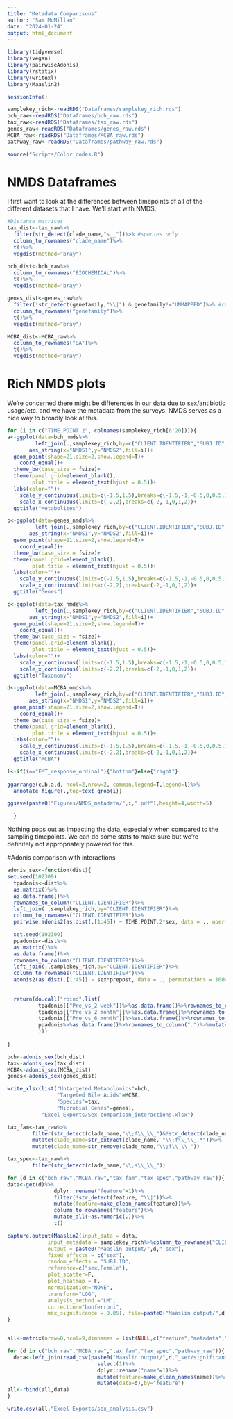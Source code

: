 ```yaml
---
title: "Metadata Comparisons"
author: "Sam McMillan"
date: "2024-01-24"
output: html_document
---
```


```r
library(tidyverse)
library(vegan)
library(pairwiseAdonis)
library(rstatix)
library(writexl)
library(Maaslin2)

sessionInfo()
```

```r
samplekey_rich<-readRDS("Dataframes/samplekey_rich.rds")
bch_raw<-readRDS("Dataframes/bch_raw.rds")
tax_raw<-readRDS("Dataframes/tax_raw.rds")
genes_raw<-readRDS("Dataframes/genes_raw.rds")
MCBA_raw<-readRDS("Dataframes/MCBA_raw.rds")
pathway_raw<-readRDS("Dataframes/pathway_raw.rds")

source("Scripts/Color codes.R")
```

# NMDS Dataframes
I first want to look at the differences between timepoints of all of the different datasets that I have. We'll start with NMDS. 
```r
#Distance matrices
tax_dist<-tax_raw%>%
  filter(str_detect(clade_name,"s__"))%>% #species only
  column_to_rownames("clade_name")%>%
  t()%>%
  vegdist(method="bray")

bch_dist<-bch_raw%>%
  column_to_rownames("BIOCHEMICAL")%>%
  t()%>%
  vegdist(method="bray")

genes_dist<-genes_raw%>%
  filter(!str_detect(genefamily,"\\|") & genefamily!="UNMAPPED")%>% #remove species information and unmapped genes
  column_to_rownames("genefamily")%>%
  t()%>%
  vegdist(method="bray")

MCBA_dist<-MCBA_raw%>%
  column_to_rownames("BA")%>%
  t()%>%
  vegdist(method="bray")
```

# Rich NMDS plots
We're concerned there might be differences in our data due to sex/antibiotic usage/etc. and we have the metadata from the surveys. NMDS serves as a nice way to broadly look at this.
```r
for (i in c("TIME.POINT.2", colnames(samplekey_rich[6:20]))){
a<-ggplot(data=bch_nmds%>%
         left_join(.,samplekey_rich,by=c("CLIENT.IDENTIFIER","SUBJ.ID","TIME.POINT.2","prepost")),
       aes_string(x="NMDS1",y="NMDS2",fill=i))+
  geom_point(shape=21,size=2,show.legend=T)+
    coord_equal()+
  theme_bw(base_size = fsize)+
  theme(panel.grid=element_blank(),
        plot.title = element_text(hjust = 0.5))+
  labs(color="")+
    scale_y_continuous(limits=c(-1.5,1.5),breaks=c(-1.5,-1,-0.5,0,0.5,1,1.5))+
    scale_x_continuous(limits=c(-2,2),breaks=c(-2,-1,0,1,2))+
  ggtitle("Metabolites")

b<-ggplot(data=genes_nmds%>%
         left_join(.,samplekey_rich,by=c("CLIENT.IDENTIFIER","SUBJ.ID","TIME.POINT.2","prepost")),
       aes_string(x="NMDS1",y="NMDS2",fill=i))+
  geom_point(shape=21,size=2,show.legend=T)+
    coord_equal()+
  theme_bw(base_size = fsize)+
  theme(panel.grid=element_blank(),
        plot.title = element_text(hjust = 0.5))+
  labs(color="")+
    scale_y_continuous(limits=c(-1.5,1.5),breaks=c(-1.5,-1,-0.5,0,0.5,1,1.5))+
    scale_x_continuous(limits=c(-2,2),breaks=c(-2,-1,0,1,2))+
  ggtitle("Genes")

c<-ggplot(data=tax_nmds%>%
         left_join(.,samplekey_rich,by=c("CLIENT.IDENTIFIER","SUBJ.ID","TIME.POINT.2","prepost")),
       aes_string(x="NMDS1",y="NMDS2",fill=i))+
  geom_point(shape=21,size=2,show.legend=T)+
    coord_equal()+
  theme_bw(base_size = fsize)+
  theme(panel.grid=element_blank(),
        plot.title = element_text(hjust = 0.5))+
  labs(color="")+
    scale_y_continuous(limits=c(-1.5,1.5),breaks=c(-1.5,-1,-0.5,0,0.5,1,1.5))+
    scale_x_continuous(limits=c(-2,2),breaks=c(-2,-1,0,1,2))+
  ggtitle("Taxonomy")

d<-ggplot(data=MCBA_nmds%>%
         left_join(.,samplekey_rich,by=c("CLIENT.IDENTIFIER","SUBJ.ID","TIME.POINT.2","prepost")),
       aes_string(x="NMDS1",y="NMDS2",fill=i))+
  geom_point(shape=21,size=2,show.legend=T)+
    coord_equal()+
  theme_bw(base_size = fsize)+
  theme(panel.grid=element_blank(),
        plot.title = element_text(hjust = 0.5))+
  labs(color="")+
    scale_y_continuous(limits=c(-1.5,1.5),breaks=c(-1.5,-1,-0.5,0,0.5,1,1.5))+
    scale_x_continuous(limits=c(-2,2),breaks=c(-2,-1,0,1,2))+
  ggtitle("MCBA")

l<-if(i=="FMT_response_ordinal"){"bottom"}else{"right"}
  
ggarrange(c,b,a,d, ncol=2,nrow=2, common.legend=T,legend=l)%>%
  annotate_figure(.,top=text_grob(i))

ggsave(paste0("Figures/NMDS_metadata/",i,".pdf"),height=4,width=5)

  }
```
Nothing pops out as impacting the data, especially when compared to the sampling timepoints. We can do some stats to make sure but we're definitely not appropriately powered for this.

#Adonis comparison with interactions
```r
adonis_sex<-function(dist){
set.seed(102309)
  tpadonis<-dist%>%
  as.matrix()%>%
  as.data.frame()%>%
  rownames_to_column("CLIENT.IDENTIFIER")%>%
  left_join(.,samplekey_rich,by="CLIENT.IDENTIFIER")%>%
  column_to_rownames("CLIENT.IDENTIFIER")%>%
  pairwise.adonis2(as.dist(.[1:45]) ~ TIME.POINT.2*sex, data = ., nperm = 1000, strata="SUBJ.ID")

  set.seed(102309)
  ppadonis<-dist%>%
  as.matrix()%>%
  as.data.frame()%>%
  rownames_to_column("CLIENT.IDENTIFIER")%>%
  left_join(.,samplekey_rich,by="CLIENT.IDENTIFIER")%>%
  column_to_rownames("CLIENT.IDENTIFIER")%>%
  adonis2(as.dist(.[1:45]) ~ sex*prepost, data = ., permutations = 1000, strata=.$SUBJ.ID)
 
 
  return(do.call("rbind",list(
          tpadonis[["Pre_vs_2 week"]]%>%as.data.frame()%>%rownames_to_column(".")%>%mutate(comp="Pre_vs_2 week"),
          tpadonis[["Pre_vs_2 month"]]%>%as.data.frame()%>%rownames_to_column(".")%>%mutate(comp="Pre_vs_2 month"),
          tpadonis[["Pre_vs_6 month"]]%>%as.data.frame()%>%rownames_to_column(".")%>%mutate(comp="Pre_vs_6 month"),
          ppadonis%>%as.data.frame()%>%rownames_to_column(".")%>%mutate(comp="Pre vs Post")
          )))
          
}

bch<-adonis_sex(bch_dist)
tax<-adonis_sex(tax_dist)
MCBA<-adonis_sex(MCBA_dist)
genes<-adonis_sex(genes_dist)

write_xlsx(list("Untargeted Metabolomics"=bch,
                "Targeted Bile Acids"=MCBA,
                "Species"=tax,
                "Microbial Genes"=genes),
           "Excel Exports/Sex comparison_interactions.xlsx")
```


```r
tax_fam<-tax_raw%>%
        filter(str_detect(clade_name,"\\;f\\_\\_")&!str_detect(clade_name,"\\;g\\_\\_"))%>%
        mutate(clade_name=str_extract(clade_name, "\\;f\\_\\_.*"))%>%
        mutate(clade_name=str_remove(clade_name,"\\;f\\_\\_"))

tax_spec<-tax_raw%>%
        filter(str_detect(clade_name,"\\;s\\_\\_"))

for (d in c("bch_raw","MCBA_raw","tax_fam","tax_spec","pathway_raw")){
data<-get(d)%>%
               dplyr::rename("feature"=1)%>%
               filter(!str_detect(feature, "\\|"))%>%
               mutate(feature=make_clean_names(feature))%>%
               column_to_rownames("feature")%>%
               mutate_all(~as.numeric(.))%>%
               t()

capture.output(Maaslin2(input_data = data,
             input_metadata = samplekey_rich%>%column_to_rownames("CLIENT.IDENTIFIER"),
             output = paste0("Maaslin output/",d,"_sex"),
             fixed_effects = c("sex"), 
             random_effects = "SUBJ.ID",
             reference=c("sex,Female"),
             plot_scatter=F,
             plot_heatmap = F,
             normalization="NONE",
             transform="LOG",
             analysis_method ="LM",
             correction="bonferroni",
             max_significance = 0.05), file=paste0("Maaslin output/",d,"_sex/console_output.txt")) 
}


all<-matrix(nrow=0,ncol=9,dimnames = list(NULL,c("feature","metadata","value","coef","stderr","N","N.not.0","pval","qval")))

for (d in c("bch_raw","MCBA_raw","tax_fam","tax_spec","pathway_raw")){
  data<-left_join(read_tsv(paste0("Maaslin output/",d,"_sex/significant_results.tsv")),get(d)%>%
                             select(1)%>%
                             dplyr::rename("name"=1)%>%
                             mutate(feature=make_clean_names(name))%>%
                             mutate(data=d),by="feature")
all<-rbind(all,data)
}

write.csv(all,"Excel Exports/sex_analysis.csv")

```

